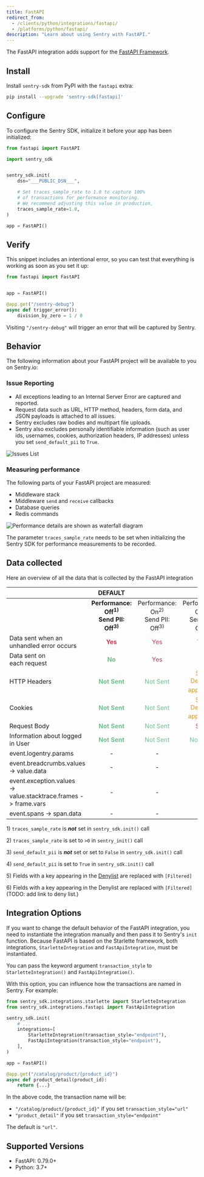 ```yaml
---
title: FastAPI
redirect_from:
  - /clients/python/integrations/fastapi/
  - /platforms/python/fastapi/
description: "Learn about using Sentry with FastAPI."
---
```


The FastAPI integration adds support for the [FastAPI Framework](https://fastapi.tiangolo.com/).

## Install

Install `sentry-sdk` from PyPI with the `fastapi` extra:

```bash
pip install --upgrade 'sentry-sdk[fastapi]'
```

## Configure

To configure the Sentry SDK, initialize it before your app has been initialized:

```python
from fastapi import FastAPI

import sentry_sdk


sentry_sdk.init(
    dsn="___PUBLIC_DSN___",

    # Set traces_sample_rate to 1.0 to capture 100%
    # of transactions for performance monitoring.
    # We recommend adjusting this value in production,
    traces_sample_rate=1.0,
)

app = FastAPI()
```

## Verify

This snippet includes an intentional error, so you can test that everything is working as soon as you set it up:

```python
from fastapi import FastAPI


app = FastAPI()

@app.get("/sentry-debug")
async def trigger_error():
    division_by_zero = 1 / 0

```

Visiting `"/sentry-debug"` will trigger an error that will be captured by Sentry.

## Behavior

The following information about your FastAPI project will be available to you on Sentry.io:

### Issue Reporting

- All exceptions leading to an Internal Server Error are captured and reported.
- Request data such as URL, HTTP method, headers, form data, and JSON payloads is attached to all issues.
- Sentry excludes raw bodies and multipart file uploads.
- Sentry also excludes personally identifiable information (such as user ids, usernames, cookies, authorization headers, IP addresses) unless you set `send_default_pii` to `True`.

![Issues List](issues-list.png)

### Measuring performance

The following parts of your FastAPI project are measured:

- Middleware stack
- Middleware `send` and `receive` callbacks
- Database queries
- Redis commands

![Performance details are shown as waterfall diagram](performance-details.png)

<Note>

The parameter `traces_sample_rate` needs to be set when initializing the Sentry SDK for performance measurements to be recorded.

</Note>

## Data collected

Here an overview of all the data that is collected by the FastAPI integration

|                                                                       |                                **DEFAULT**                                |                                                                      |                                                                                |                                                                                |
| --------------------------------------------------------------------- | :-----------------------------------------------------------------------: | :------------------------------------------------------------------: | :----------------------------------------------------------------------------: | :----------------------------------------------------------------------------: |
|                                                                       | **Performance:<br/>Off<sup>1)</sup> <br/>Send PII:<br/>Off<sup>3)</sup>** | Performance:<br/>On<sup>2)</sup> <br/>Send PII:<br/>Off<sup>3)</sup> |      Performance:<br/>Off<sup>1)</sup> <br/>Send PII:<br/>On<sup>4)</sup>      |      Performance:<br/>On<sup>2)</sup> <br/>Send PII:<br/>On<sup>4)</sup>       |
| Data sent when an <br/> unhandled error occurs                        |               <span style="color: #C83852;">**Yes**</span>                |               <span style="color: #C83852;">Yes</span>               |                    <span style="color: #C83852;">Yes</span>                    |                    <span style="color: #C83852;">Yes</span>                    |
| Data sent on <br/> each request                                       |                <span style="color: #69C289;">**No**</span>                |               <span style="color: #C83852;">Yes</span>               |                    <span style="color: #69C289;">No</span>                     |                    <span style="color: #C83852;">Yes</span>                    |
| HTTP Headers                                                          |             <span style="color: #69C289;">**Not Sent**</span>             |            <span style="color: #69C289;">Not Sent</span>             | <span style="color: #D79528;">Sent <br/> Denylist applied <sup>5)</sup></span> | <span style="color: #D79528;">Sent <br/> Denylist applied <sup>5)</sup></span> |
| Cookies                                                               |             <span style="color: #69C289;">**Not Sent**</span>             |            <span style="color: #69C289;">Not Sent</span>             | <span style="color: #D79528;">Sent <br/> Denylist applied <sup>6)</sup></span> | <span style="color: #D79528;">Sent <br/> Denylist applied <sup>5)</sup></span> |
| Request Body                                                          |             <span style="color: #69C289;">**Not Sent**</span>             |            <span style="color: #69C289;">Not Sent</span>             |                   <span style="color: #C83852;">Sent</span>                    |                   <span style="color: #C83852;">Sent</span>                    |
| Information about logged in User                                      |             <span style="color: #69C289;">**Not Sent**</span>             |            <span style="color: #69C289;">Not Sent</span>             |                 <span style="color: #69C289;">Not Sent</span>                  |                 <span style="color: #69C289;">Not Sent</span>                  |
| event.logentry.params                                                 |                                     -                                     |                                  -                                   |                                       -                                        |                                       -                                        |
| event.breadcrumbs.values <br/> -> value.data                          |                                     -                                     |                                  -                                   |                                       -                                        |                                       -                                        |
| event.exception.values <br/> -> value.stacktrace.frames -> frame.vars |                                     -                                     |                                  -                                   |                                       -                                        |                                       -                                        |
| event.spans -> span.data                                              |                                     -                                     |                                  -                                   |                                       -                                        |                                       -                                        |

1\) `traces_sample_rate` is _**not**_ set in `sentry_sdk.init()` call

2\) `traces_sample_rate` is set to `>0` in `sentry_init()` call

3\) `send_default_pii` is _**not**_ set or set to `False` in `sentry_sdk.init()` call

4\) `send_default_pii` is set to `True` in `sentry_sdk.init()` call

5\) Fields with a key appearing in the [Denylist](https://github.com/getsentry/sentry-python/blob/master/sentry_sdk/integrations/_wsgi_common.py#L19-L26) are replaced with `[Filtered]`

6\) Fields with a key appearing in the Denylist are replaced with `[Filtered]` (TODO: add link to deny list.)

## Integration Options

If you want to change the default behavior of the FastAPI integration, you need to instantiate the integration manually and then pass it to Sentry's `init` function. Because FastAPI is based on the Starlette framework, both integrations, `StarletteIntegration` and `FastApiIntegration`, must be instantiated.

<ConfigKey name="transaction_style">

You can pass the keyword argument `transaction_style` to `StarletteIntegration()` and `FastApiIntegration()`.

With this option, you can influence how the transactions are named in Sentry. For example:

```python
from sentry_sdk.integrations.starlette import StarletteIntegration
from sentry_sdk.integrations.fastapi import FastApiIntegration

sentry_sdk.init(
    # ...
    integrations=[
        StarletteIntegration(transaction_style="endpoint"),
        FastApiIntegration(transaction_style="endpoint"),
    ],
)

app = FastAPI()

@app.get("/catalog/product/{product_id}")
async def product_detail(product_id):
    return {...}
```

In the above code, the transaction name will be:

- `"/catalog/product/{product_id}"` if you set `transaction_style="url"`
- `"product_detail"` if you set `transaction_style="endpoint"`

The default is `"url"`.

</ConfigKey>

## Supported Versions

- FastAPI: 0.79.0+
- Python: 3.7+
